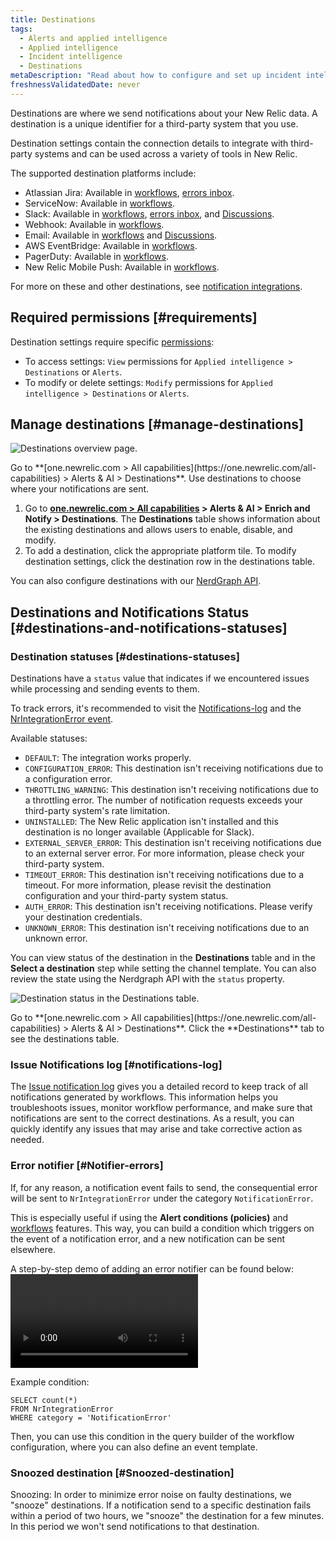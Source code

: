 ```yaml
---
title: Destinations
tags:
  - Alerts and applied intelligence
  - Applied intelligence
  - Incident intelligence
  - Destinations
metaDescription: "Read about how to configure and set up incident intelligence destinations."
freshnessValidatedDate: never
---
```





Destinations are where we send notifications about your New Relic data. A destination is a unique identifier for a third-party system that you use.

Destination settings contain the connection details to integrate with third-party systems and can be used across a variety of tools in New Relic.

The supported destination platforms include:

* Atlassian Jira: Available in [workflows](/docs/alerts-applied-intelligence/applied-intelligence/incident-workflows/incident-workflows/), [errors inbox](/docs/errors-inbox/).
* ServiceNow: Available in [workflows](/docs/alerts-applied-intelligence/applied-intelligence/incident-workflows/incident-workflows/).
* Slack: Available in [workflows](/docs/alerts-applied-intelligence/applied-intelligence/incident-workflows/incident-workflows/), [errors inbox](/docs/errors-inbox/), and [Discussions](/docs/new-relic-solutions/new-relic-one/ui-data/collaborate/collaboration-slack-integration/).
* Webhook: Available in [workflows](/docs/alerts-applied-intelligence/applied-intelligence/incident-workflows/incident-workflows/).
* Email: Available in [workflows](/docs/alerts-applied-intelligence/applied-intelligence/incident-workflows/incident-workflows/) and [Discussions](/docs/new-relic-solutions/new-relic-one/ui-data/collaborate/collaborate-with-teammates/).
* AWS EventBridge: Available in [workflows](/docs/alerts-applied-intelligence/applied-intelligence/incident-workflows/incident-workflows/).
* PagerDuty: Available in [workflows](/docs/alerts-applied-intelligence/applied-intelligence/incident-workflows/incident-workflows/).
* New Relic Mobile Push: Available in [workflows](/docs/alerts-applied-intelligence/applied-intelligence/incident-workflows/incident-workflows/).

For more on these and other destinations, see [notification integrations](/docs/alerts-applied-intelligence/notifications/notification-integrations).

## Required permissions [#requirements]

Destination settings require specific [permissions](/docs/accounts/accounts-billing/new-relic-one-user-management/user-permissions):

* To access settings: `View` permissions for `Applied intelligence > Destinations` or `Alerts`.
* To modify or delete settings: `Modify` permissions for `Applied intelligence > Destinations` or `Alerts`.

## Manage destinations [#manage-destinations]

<img
  title="Destinations overview page"
  alt="Destinations overview page."
  src={accountsDestinationsOverview}
/>

<figcaption>
  Go to **[one.newrelic.com > All capabilities](https://one.newrelic.com/all-capabilities) > Alerts & AI > Destinations**. Use destinations to choose where your notifications are sent.
</figcaption>

1. Go to **[one.newrelic.com > All capabilities](https://one.newrelic.com/all-capabilities) > Alerts & AI > Enrich and Notify > Destinations**. The **Destinations** table shows information about the existing destinations and allows users to enable, disable, and modify.
2. To add a destination, click the appropriate platform tile. To modify destination settings, click the destination row in the destinations table.

You can also configure destinations with our [NerdGraph API](/docs/apis/nerdgraph/examples/nerdgraph-api-notifications-destinations).

## Destinations and Notifications Status [#destinations-and-notifications-statuses]

### Destination statuses [#destinations-statuses]

Destinations have a `status` value that indicates if we encountered issues while processing and sending events to them.

To track errors, it's recommended to visit the [Notifications-log](/docs/alerts-applied-intelligence/notifications/notification-integrations/#notifications-log) and the [NrIntegrationError event](/docs/data-apis/ingest-apis/metric-api/troubleshoot-nrintegrationerror-events/#error-details).

Available statuses:

* `DEFAULT`: The integration works properly.
* `CONFIGURATION_ERROR`: This destination isn't receiving notifications due to a configuration error. 
* `THROTTLING_WARNING`: This destination isn't receiving notifications due to a throttling error. The number of notification requests exceeds your third-party system's rate limitation.
* `UNINSTALLED`: The New Relic application isn't installed and this destination is no longer available (Applicable for Slack).
* `EXTERNAL_SERVER_ERROR`: This destination isn't receiving notifications due to an external server error. For more information, please check your third-party system.
* `TIMEOUT_ERROR`: This destination isn't receiving notifications due to a timeout. For more information, please revisit the destination configuration and your third-party system status.
* `AUTH_ERROR`: This destination isn't receiving notifications. Please verify your destination credentials.
* `UNKNOWN_ERROR`: This destination isn't receiving notifications due to an unknown error.

You can view status of the destination in the **Destinations** table and in the **Select a destination** step while setting the channel template. You can also review the state using the Nerdgraph API  with the `status` property.

<img
  title="Destination status in the Destinations table."
  alt="Destination status in the Destinations table."
  src={accountsDestinationsStatus}
/>

<figcaption>
  Go to **[one.newrelic.com > All capabilities](https://one.newrelic.com/all-capabilities) > Alerts & AI > Destinations**. Click the **Destinations** tab to see the destinations table.
</figcaption>

### Issue Notifications log [#notifications-log]

The [Issue notification log](/docs/alerts-applied-intelligence/applied-intelligence/incident-workflows/incident-workflows/#issue-notification-log) gives you a detailed record to keep track of all notifications generated by workflows. This information helps you troubleshoots issues, monitor workflow performance, and make sure that notifications are sent to the correct destinations. As a result, you can quickly identify any issues that may arise and take corrective action as needed.

### Error notifier [#Notifier-errors]

If, for any reason, a notification event fails to send, the consequential error will be sent to `NrIntegrationError` under the category `NotificationError`.

This is especially useful if using the **Alert conditions (policies)** and [workflows](/docs/alerts-applied-intelligence/applied-intelligence/incident-workflows/incident-workflows/) features. This way, you can build a condition which triggers on the event of a notification error, and a new notification can be sent elsewhere.

A step-by-step demo of adding an error notifier can be found below:
<Video
  type="wistia"
  id="b89ctyjolq"
/>

Example condition:

```
SELECT count(*)
FROM NrIntegrationError
WHERE category = 'NotificationError'
```

Then, you can use this condition in the query builder of the workflow configuration, where you can also define an event template.

### Snoozed destination [#Snoozed-destination]

Snoozing: In order to minimize error noise on faulty destinations, we "snooze" destinations. If a notification send to a specific destination fails within a period of two hours, we "snooze" the destination for a few minutes. In this period we won't send notifications to that destination.
